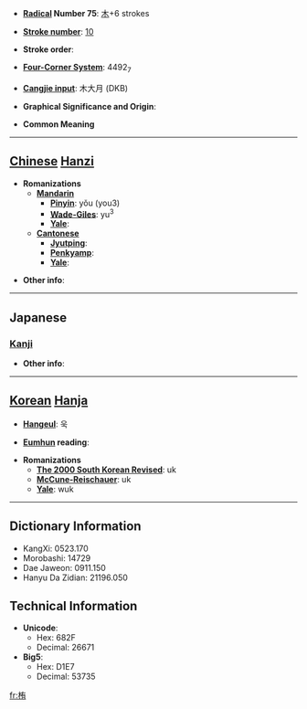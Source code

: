 * '''[[Wiktionary:Chinese radical index| Radical]] Number 75''': [[Wiktionary:Chinese radical index 木|木]]+6 strokes

* '''[[Wiktionary:Chinese total strokes index|Stroke number]]''': [[Wiktionary:Chinese total strokes index 10|10]]

* '''Stroke order''': 

* '''[[Wiktionary:Chinese four corner index|Four-Corner System]]''': 4492<sub>7</sub>

* '''[[Wiktionary:Chinese Cangjie index|Cangjie input]]''': 木大月 (DKB)

* '''Graphical Significance and Origin''': 

* '''Common Meaning'''

----

== [[Chinese]] [[Hanzi]] ==

* '''Romanizations'''
** '''[[Mandarin]]'''
*** '''[[Pinyin]]''': yǒu (you3)
*** '''[[Wade-Giles]]''': yu<sup>3</sup>
*** '''[[Yale]]''': 
** '''[[Cantonese]]'''
*** '''[[Jyutping]]''':
*** '''[[Penkyamp]]''': 
*** '''[[Yale]]''': 

* '''Other info''': 

----

==Japanese==
===[[Kanji]]===
{{kanji|on readings=[[いく]] (iku), [[よう]] (yō), [[う]] (u)|kun readings=[[いくり]] (ikuri)}}

* '''Other info''':  

----

== [[Korean]] [[Hanja]] ==

* '''[[Hangeul]]''': 욱

* '''[[Eumhun]] reading''': 

* '''Romanizations'''
** '''[[The 2000 South Korean Revised Romanization|The 2000 South Korean Revised]]''': uk
** '''[[McCune-Reischauer]]''': uk
** '''[[Yale]]''': wuk

----

== Dictionary Information ==

* KangXi: 0523.170
* Morobashi: 14729
* Dae Jaweon: 0911.150
* Hanyu Da Zidian: 21196.050

== Technical Information ==

* '''Unicode''':
** Hex: 682F
** Decimal: 26671
* '''Big5''':
** Hex: D1E7
** Decimal: 53735

[[fr:栯]]